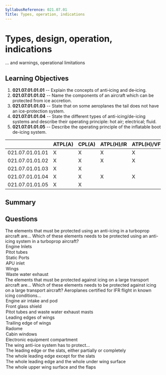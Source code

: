 ```yaml
---
SyllabusReference: 021.07.01
Title: Types, operation, indications
---
```


# Types, design, operation, indications

... and warnings, operational limitations

## Learning Objectives

1. **021.07.01.01.01** -- Explain the concepts of anti‑icing and de‑icing.
2. **021.07.01.01.02** -- Name the components of an aircraft which can be
   protected from ice accretion.
3. **021.07.01.01.03** -- State that on some aeroplanes the tail does not have
   an ice-protection system.
4. **021.07.01.01.04** -- State the different types of anti-icing/de-icing
   systems and describe their operating principle: hot air; electrical; fluid.
5. **021.07.01.01.05** -- Describe the operating principle of the inflatable
   boot de-icing system.

|                 | ATPL(A) | CPL(A) | ATPL(H)/IR | ATPL(H)/VFR | CPL(H) | IR  | CBIR(A) |
| --------------- | ------- | ------ | ---------- | ----------- | ------ | --- | ------- |
| 021.07.01.01.01 | X       | X      | X          | X           | X      |     |         |
| 021.07.01.01.02 | X       | X      | X          | X           | X      |     |         |
| 021.07.01.01.03 | X       | X      |            |             |        |     |         |
| 021.07.01.01.04 | X       | X      | X          | X           | X      |     |         |
| 021.07.01.01.05 | X       | X      |            |             |        |     |         |

## Summary

## Questions

<Question id="6QvqGcB2Iz" lo="021.07.01.01.02">
  <Text variant="multipleCorrect" select={4}>
    The elements that must be protected using an anti-icing in a turboprop
    aircraft are...
  </Text>
  <Text variant="oneCorrect">
    Which of these elements needs to be protected using an anti-icing system in
    a turboprop aircraft?
  </Text>
  <Option id="6QvqGcB2Iz-1" correct>
    Engine Inlets
  </Option>
  <Option id="6QvqGcB2Iz-2" correct>
    Pitot tubes
  </Option>
  <Option id="6QvqGcB2Iz-3" correct>
    Static Ports
  </Option>
  <Option id="6QvqGcB2Iz-4" why="">
    APU inlet
  </Option>
  <Option
    id="6QvqGcB2Iz-5"
    why="In medium sized turbo-prop aircraft, wings usually have the inflatable boot system, which is a de-icing system"
  >
    Wings
  </Option>
  <Option
    id="6QvqGcB2Iz-6"
    why="turboprops usually do not operate at temperatures requiring heating for the correct functioning of waste water exhausts."
  >
    Waste water exhaust
  </Option>
</Question>

<Question id="Q6ryQkz62i" lo="021.07.01.01.02">
  <Text variant="multipleCorrect" select={5}>
    The elements that must be protected against icing on a large transport
    aircraft are...
  </Text>
  <Text variant="oneCorrect">
    Which of these elements needs to be protected against icing on a large
    transport aircraft?
  </Text>
  <Explanation>
    Aeroplanes certified for IFR flight in known icing conditions...
  </Explanation>
  <Option id="Q6ryQkz62i-1" correct>
    Engine air intake and pod
  </Option>
  <Option id="Q6ryQkz62i-2" correct>
    Front glass shield
  </Option>
  <Option id="Q6ryQkz62i-3" correct>
    Pitot tubes and waste water exhaust masts
  </Option>
  <Option id="Q6ryQkz62i-4" correct>
    Leading edges of wings
  </Option>
  <Option
    id="Q6ryQkz62i-5"
    why="Ice aggregates on leading edges, not trailing edges "
  >
    Trailing edge of wings
  </Option>
  <Option
    id="Q6ryQkz62i-6"
    why="The radome, the dome in the nose of the aircraft containing the weather radar, is not critical for ice protection"
  >
    Radome
  </Option>
  <Option
    id="Q6ryQkz62i-7"
    why="Ice does not aggregate in significant quantities in the fuselage, and if it does it does not affect significantly the safe operation of the aircraft"
  >
    Cabin windows
  </Option>
  <Option
    id="Q6ryQkz62i-8"
    why="Electronic components are usually rated to operate at temperatures significantly lower than those found at 40 thousand ft"
  >
    Electronic equipment compartment
  </Option>
</Question>

<Question id="BR2B98Sxig" lo="021.07.01.01.04">
  <Text variant="oneCorrect">The wing anti-ice system has to protect...</Text>
  <Option id="BR2B98Sxig-1" correct>
    The leading edge or the slats, either partially or completely
  </Option>
  <Option id="BR2B98Sxig-2">The whole leading edge except for the slats</Option>
  <Option id="BR2B98Sxig-3">
    The whole leading edge and the whole under wing surface
  </Option>
  <Option id="BR2B98Sxig-4">The whole upper wing surface and the flaps</Option>
</Question>
